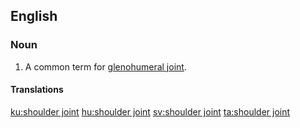 ==English==

===Noun===
{{en-noun|head=[[shoulder]] [[joint]]}}

# A common term for [[glenohumeral joint]].

====Translations====
{{trans-see|glenohumeral joint}}

[[ku:shoulder joint]]
[[hu:shoulder joint]]
[[sv:shoulder joint]]
[[ta:shoulder joint]]